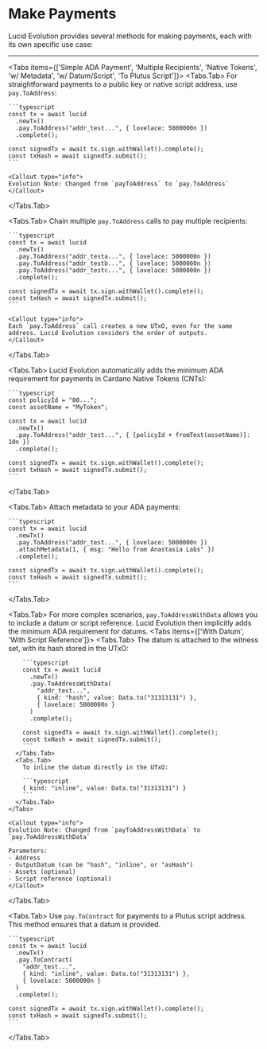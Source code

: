 
# Make Payments

Lucid Evolution provides several methods for making payments, each with its own specific use case:

---


<Tabs items={['Simple ADA Payment', 'Multiple Recipients', 'Native Tokens', 'w/ Metadata', 'w/ Datum/Script', 'To Plutus Script']}>
  <Tabs.Tab>
    For straightforward payments to a public key or native script address, use `pay.ToAddress`:

    ```typescript
    const tx = await lucid
      .newTx()
      .pay.ToAddress("addr_test...", { lovelace: 5000000n })
      .complete();

    const signedTx = await tx.sign.withWallet().complete();
    const txHash = await signedTx.submit();
    ```

    <Callout type="info">
    Evolution Note: Changed from `payToAddress` to `pay.ToAddress`
    </Callout>
  </Tabs.Tab>

  <Tabs.Tab>
    Chain multiple `pay.ToAddress` calls to pay multiple recipients:

    ```typescript
    const tx = await lucid
      .newTx()
      .pay.ToAddress("addr_testa...", { lovelace: 5000000n })
      .pay.ToAddress("addr_testb...", { lovelace: 5000000n })
      .pay.ToAddress("addr_testc...", { lovelace: 5000000n })
      .complete();

    const signedTx = await tx.sign.withWallet().complete();
    const txHash = await signedTx.submit();
    ```

    <Callout type="info">
    Each `pay.ToAddress` call creates a new UTxO, even for the same address. Lucid Evolution considers the order of outputs.
    </Callout>
  </Tabs.Tab>

  <Tabs.Tab>
    Lucid Evolution automatically adds the minimum ADA requirement for payments in Cardano Native Tokens (CNTs):

    ```typescript
    const policyId = "00...";
    const assetName = "MyToken";

    const tx = await lucid
      .newTx()
      .pay.ToAddress("addr_test...", { [policyId + fromText(assetName)]: 10n })
      .complete();

    const signedTx = await tx.sign.withWallet().complete();
    const txHash = await signedTx.submit();
    ```
  </Tabs.Tab>

  <Tabs.Tab>
    Attach metadata to your ADA payments:

    ```typescript
    const tx = await lucid
      .newTx()
      .pay.ToAddress("addr_test...", { lovelace: 5000000n })
      .attachMetadata(1, { msg: "Hello from Anastasia Labs" })
      .complete();

    const signedTx = await tx.sign.withWallet().complete();
    const txHash = await signedTx.submit();
    ```
  </Tabs.Tab>

  <Tabs.Tab>
  For more complex scenarios, `pay.ToAddressWithData` allows you to include a datum or script reference. Lucid Evolution then implicitly adds the minimum ADA requirement for datums.
    <Tabs items={['With Datum', 'With Script Reference']}>
      <Tabs.Tab>
        The datum is attached to the witness set, with its hash stored in the UTxO:

        ```typescript
        const tx = await lucid
          .newTx()
          .pay.ToAddressWithData(
            "addr_test...",
            { kind: "hash", value: Data.to("31313131") },
            { lovelace: 5000000n }
          )
          .complete();

        const signedTx = await tx.sign.withWallet().complete();
        const txHash = await signedTx.submit();
        ```
      </Tabs.Tab>
      <Tabs.Tab>
        To inline the datum directly in the UTxO:

        ```typescript
        { kind: "inline", value: Data.to("31313131") }
        ```
      </Tabs.Tab>
    </Tabs>

    <Callout type="info">
    Evolution Note: Changed from `payToAddressWithData` to `pay.ToAddressWithData`

    Parameters:
    - Address
    - OutputDatum (can be "hash", "inline", or "asHash")
    - Assets (optional)
    - Script reference (optional)
    </Callout>
  </Tabs.Tab>

  <Tabs.Tab>
Use `pay.ToContract` for payments to a Plutus script address. This method ensures that a datum is provided.

    ```typescript
    const tx = await lucid
      .newTx()
      .pay.ToContract(
        "addr_test...",
        { kind: "inline", value: Data.to("31313131") },
        { lovelace: 5000000n }
      )
      .complete();

    const signedTx = await tx.sign.withWallet().complete();
    const txHash = await signedTx.submit();
    ```
  </Tabs.Tab>
</Tabs>